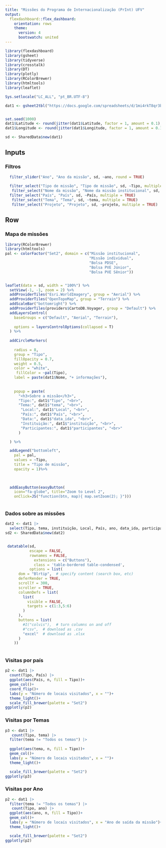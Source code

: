 ```yaml
---
title: "Missões do Programa de Internacionalização (PrInt) UFV"
output: 
  flexdashboard::flex_dashboard:
    orientation: rows
    theme: 
      version: 4
      bootswatch: united
---
```



```r
library(flexdashboard)
library(gsheet)
library(tidyverse)
library(crosstalk)
library(DT)
library(plotly)
library(RColorBrewer)
library(htmltools)
library(leaflet)

Sys.setlocale("LC_ALL", "pt_BR.UTF-8")

dat1 <- gsheet2tbl("https://docs.google.com/spreadsheets/d/1mi4rkT8qr3b-5JlB4ZF9TNE6N3AKWjlLlZ2UqOVYkGw/edit?usp=sharing")


set.seed(1000)
dat1$Latitude <- round(jitter(dat1$Latitude, factor = 1, amount = 0.1), 4)
dat1$Longitude <- round(jitter(dat1$Longitude, factor = 1, amount = 0.1), 4)

sd <- SharedData$new(dat1)
```



Inputs {.sidebar}
-------------------------------------

### Filtros

```r

  filter_slider("Ano", "Ano da missão", sd, ~ano, round = TRUE)
  
  filter_select("Tipo de missão", "Tipo de missão", sd, ~Tipo, multiple = TRUE)
   filter_select("Nome da missão", "Nome da missão institucional", sd, ~missao_nome, multiple = TRUE)
  filter_select("País", "País", sd, ~País, multiple = TRUE)
   filter_select("Tema", "Tema", sd, ~tema, multiple = TRUE)
   filter_select("Projeto", "Projeto", sd, ~projeto, multiple = TRUE)
```


Row {.tabset .tabset-fade}
-------------------------------------
    
### <i class="fa fa-map" aria-hidden="true"></i> Mapa de missões
    
```r

library(RColorBrewer)
library(htmltools)
pal <- colorFactor("Set2", domain = c("Missão institucional", 
                                      "Missão individual",
                                      "Bolsa PDSE",
                                      "Bolsa PVE Júnior",
                                      "Bolsa PVE Sênior"))


leaflet(data = sd, width = "100%") %>%
  setView(-1, -1, zoom = 2) %>%
  addProviderTiles("Esri.WorldImagery", group = "Aerial") %>%
  addProviderTiles("OpenTopoMap", group = "Terrain") %>%
  addScaleBar("bottomright") %>%
  addProviderTiles(providers$CartoDB.Voyager, group = "Default") %>%
  addLayersControl(
    baseGroups = c("Default", "Aerial", "Terrain"),
    
    options = layersControlOptions(collapsed = T)
  ) %>%
  
  addCircleMarkers(
  
    radius = 8,
    group = "Tipo",
    fillOpacity = 0.7,
    weight = 0.5,
    color = "white",
     fillColor = ~pal(Tipo),
    label = paste(dat1$Nome, "+ informações"),
  
    
    popup = paste(
      "<h3>Sobre a missão</h3>",
      "Tipo:", dat1$"Tipo", "<br>",
      "Tema:", dat1$"tema", "<br>",
       "Local:", dat1$"Local", "<br>",
       "País:", dat1$"País", "<br>",
       "Data:", dat1$"data_ida", "<br>",
       "Instituição:", dat1$"instituição", "<br>",
       "Participantes:", dat1$"participantes", "<br>"
      )

  ) %>%

  addLegend("bottomleft",
    pal = pal,
    values = ~Tipo,
    title = "Tipo de missão",
    opacity = 1)%>%
    
 

  addEasyButton(easyButton(
    icon="fa-globe", title="Zoom to Level 2",
    onClick=JS("function(btn, map){ map.setZoom(2); }"))) 



```
   

### <i class="fa fa-table" aria-hidden="true"></i> Dados sobre as missões

```r
dat2 <- dat1 |> 
  select(Tipo, tema, instituição, Local, País, ano, data_ida, participantes)
sd2 <- SharedData$new(dat2)


 datatable(sd, 
           escape = FALSE,
           rownames = FALSE,
             extensions = c("Buttons"),
             class = 'table-bordered table-condensed',
           options = list(
      dom = "Blrtip",  # specify content (search box, etc)
      deferRender = TRUE,
      scrollY = 300,
      scroller = TRUE,
      columnDefs = list(
        list(
          visible = FALSE,
          targets = c(1:3,5:6)
        )
      ), 
      buttons = list(
        #I("colvis"),  # turn columns on and off
        #"csv",  # download as .csv
        "excel"  # download as .xlsx
      )
    ))
           


```   
 


### <i class="fa fa-bar-chart" aria-hidden="true"></i> Visitas por país

```r
p2 <- dat1 |> 
  count(Tipo, País) |> 
  ggplot(aes(País, n, fill = Tipo))+
  geom_col()+
  coord_flip()+
  labs(y = "Número de locais visitados", x = "")+
  theme_light()+
  scale_fill_brewer(palette = "Set2")
ggplotly(p2)
```



### <i class="fa fa-bar-chart" aria-hidden="true"></i> Visitas por Temas


```r
p3 <- dat1 |> 
   count(Tipo, tema) |> 
  filter(tema != "Todos os temas") |>
  
  ggplot(aes(tema, n, fill = Tipo))+
  geom_col()+
  labs(y = "Número de locais visitados", x = "")+
  theme_light()+

  scale_fill_brewer(palette = "Set2")
ggplotly(p3)
```




### <i class="fa fa-bar-chart" aria-hidden="true"></i> Visitas por Ano


```r
p2 <- dat1 |> 
  filter(tema != "Todos os temas") |>
   count(Tipo, ano) |> 
  ggplot(aes(ano, n, fill = Tipo))+
  geom_col()+
  labs(y = "Número de locais visitados", x = "Ano de saída da missão")+
  theme_light()+

  scale_fill_brewer(palette = "Set2")
ggplotly(p2)
```




